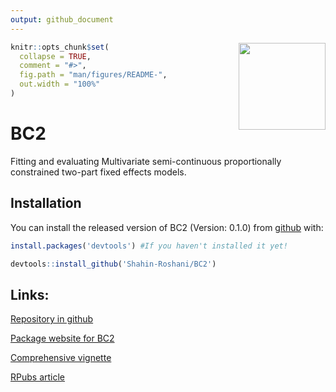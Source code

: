 ```yaml
---
output: github_document
---
```


<img src='man/figures/logo.png' align="right" height="139" />

<!-- README.md is generated from README.Rmd. Please edit that file -->

```r
knitr::opts_chunk$set(
  collapse = TRUE,
  comment = "#>",
  fig.path = "man/figures/README-",
  out.width = "100%"
)
```

# BC2

<!-- badges: start -->
<!-- badges: end -->

Fitting and evaluating Multivariate semi-continuous proportionally constrained two-part fixed effects models.

## Installation

You can install the released version of BC2 (Version: 0.1.0) from [github](https://github.com) with:

``` r
install.packages('devtools') #If you haven't installed it yet!

devtools::install_github('Shahin-Roshani/BC2')
```

## Links:

[Repository in github](https://github.com/Shahin-Roshani/BC2)

[Package website for BC2](https://shahin-roshani.github.io/BC2)

[Comprehensive vignette](https://shahin-roshani.github.io/BC2/articles/BC2.html)

[RPubs article](https://rpubs.com/ShahinRoshani/BC2)

